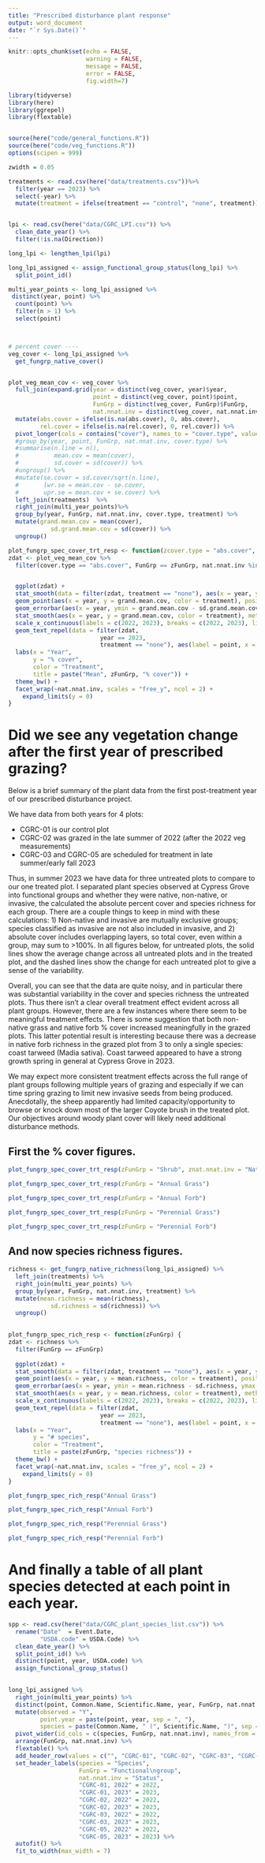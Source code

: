 ```yaml
---
title: "Prescribed disturbance plant response"
output: word_document
date: "`r Sys.Date()`"
---
```


```r
knitr::opts_chunk$set(echo = FALSE,
                      warning = FALSE,
                      message = FALSE,
                      error = FALSE, 
                      fig.width=7)
```


```r


library(tidyverse)
library(here)
library(ggrepel)
library(flextable)


source(here("code/general_functions.R"))
source(here("code/veg_functions.R"))
options(scipen = 999)

zwidth = 0.05

```



```r
treatments <- read.csv(here("data/treatments.csv"))%>% 
  filter(year == 2023) %>% 
  select(-year) %>% 
  mutate(treatment = ifelse(treatment == "control", "none", treatment))


lpi <- read.csv(here("data/CGRC_LPI.csv")) %>% 
  clean_date_year() %>% 
  filter(!is.na(Direction))

long_lpi <- lengthen_lpi(lpi)

long_lpi_assigned <- assign_functional_group_status(long_lpi) %>% 
  split_point_id()

multi_year_points <- long_lpi_assigned %>% 
 distinct(year, point) %>% 
  count(point) %>% 
  filter(n > 1) %>% 
  select(point)



# percent cover ----
veg_cover <- long_lpi_assigned %>% 
  get_fungrp_native_cover()


plot_veg_mean_cov <- veg_cover %>% 
  full_join(expand.grid(year = distinct(veg_cover, year)$year,
                        point = distinct(veg_cover, point)$point,
                        FunGrp = distinct(veg_cover, FunGrp)$FunGrp,
                        nat.nnat.inv = distinct(veg_cover, nat.nnat.inv)$nat.nnat.inv)) %>% 
  mutate(abs.cover = ifelse(is.na(abs.cover), 0, abs.cover),
         rel.cover = ifelse(is.na(rel.cover), 0, rel.cover)) %>% 
  pivot_longer(cols = contains("cover"), names_to = "cover.type", values_to = "cover") %>% 
  #group_by(year, point, FunGrp, nat.nnat.inv, cover.type) %>% 
  #summarise(n.line = n(),
  #          mean.cov = mean(cover),
  #          sd.cover = sd(cover)) %>% 
  #ungroup() %>% 
  #mutate(se.cover = sd.cover/sqrt(n.line),
  #       lwr.se = mean.cov - se.cover,
  #       upr.se = mean.cov + se.cover) %>% 
  left_join(treatments)  %>% 
  right_join(multi_year_points)%>% 
  group_by(year, FunGrp, nat.nnat.inv, cover.type, treatment) %>% 
  mutate(grand.mean.cov = mean(cover),
            sd.grand.mean.cov = sd(cover)) %>% 
  ungroup()

```
  

```r
plot_fungrp_spec_cover_trt_resp <- function(zcover.type = "abs.cover", zFunGrp, znat.nnat.inv = c("Non-native", "Invasive", "Native")) {
zdat <- plot_veg_mean_cov %>% 
  filter(cover.type == "abs.cover", FunGrp == zFunGrp, nat.nnat.inv %in% znat.nnat.inv)


  ggplot(zdat) +
  stat_smooth(data = filter(zdat, treatment == "none"), aes(x = year, y = cover, color = treatment, group = point), method = "lm", se = FALSE, linetype = 2) +
  geom_point(aes(x = year, y = grand.mean.cov, color = treatment), position=position_dodge(width = zwidth), size = 2) +
  geom_errorbar(aes(x = year, ymin = grand.mean.cov - sd.grand.mean.cov, ymax = grand.mean.cov + sd.grand.mean.cov, color = treatment), position=position_dodge(width = zwidth), width = 0.1) +
  stat_smooth(aes(x = year, y = grand.mean.cov, color = treatment), method = "lm", position=position_dodge(width = zwidth), se = FALSE) +
  scale_x_continuous(labels = c(2022, 2023), breaks = c(2022, 2023), limits = c(2021.9, 2023.5)) +
  geom_text_repel(data = filter(zdat, 
                          year == 2023, 
                          treatment == "none"), aes(label = point, x = 2023, y = cover), nudge_x = .2, size = 2.5) +
  labs(x = "Year",
       y = "% cover",
       color = "Treatment",
       title = paste("Mean", zFunGrp, "% cover")) +
  theme_bw() +
  facet_wrap(~nat.nnat.inv, scales = "free_y", ncol = 2) + 
    expand_limits(y = 0)
}
```
  
  
  
# Did we see any vegetation change after the first year of prescribed grazing?  

Below is a brief summary of the plant data from the first post-treatment year of our prescribed disturbance project.

We have data from both years for 4 plots:  

* CGRC-01 is our control plot  
* CGRC-02 was grazed in the late summer of 2022 (after the 2022 veg measurements)  
* CGRC-03 and CGRC-05 are scheduled for treatment in late summer/early fall 2023  
 

Thus, in summer 2023 we have data for three untreated plots to compare to our one treated plot. I separated plant species observed at Cypress Grove into functional groups and whether they were native, non-native, or invasive, the calculated the absolute percent cover and species richness for each group. There are a couple things to keep in mind with these calculations: 1) Non-native and invasive are mutually exclusive groups; species classified as invasive are not also included in invasive, and 2) absolute cover includes overlapping layers, so total cover, even within a group, may sum to >100%. In all figures below, for untreated plots, the solid lines show the average change across all untreated plots and in the treated plot, and the dashed lines show the change for each untreated plot to give a sense of the variability.  

Overall, you can see that the data are quite noisy, and in particular there was substantial variability in the cover and species richness the untreated plots. Thus there isn't a clear overall treatment effect evident across all plant groups. However, there are a few instances where there seem to be meaningful treatment effects. There is some suggestion that both non-native grass and native forb % cover increased meaningfully in the grazed plots. This latter potential result is interesting because there was a decrease in native forb richness in the grazed plot from 3 to only a single species: coast tarweed (Madia sativa). Coast tarweed appeared to have a strong growth spring in general at Cypress Grove in 2023.   

We may expect more consistent treatment effects across the full range of plant groups following multiple years of grazing and especially if we can time spring grazing to limit new invasive seeds from being produced. Anecdotally, the sheep apparently had limited capacity/opportunity to browse or knock down most of the larger Coyote brush in the treated plot. Our objectives around woody plant cover will likely need additional disturbance methods.     


## First the % cover figures.    

```r
plot_fungrp_spec_cover_trt_resp(zFunGrp = "Shrub", znat.nnat.inv = "Native")
```

```r
plot_fungrp_spec_cover_trt_resp(zFunGrp = "Annual Grass")
```


```r
plot_fungrp_spec_cover_trt_resp(zFunGrp = "Annual Forb")
```


```r
plot_fungrp_spec_cover_trt_resp(zFunGrp = "Perennial Grass")
```


```r
plot_fungrp_spec_cover_trt_resp(zFunGrp = "Perennial Forb")
```

## And now species richness figures.   

```r


richness <- get_fungrp_native_richness(long_lpi_assigned) %>% 
  left_join(treatments) %>%
  right_join(multi_year_points) %>% 
  group_by(year, FunGrp, nat.nnat.inv, treatment) %>% 
  mutate(mean.richness = mean(richness),
            sd.richness = sd(richness)) %>% 
  ungroup()
  

plot_fungrp_spec_rich_resp <- function(zFunGrp) {
zdat <- richness %>% 
  filter(FunGrp == zFunGrp)
  
  ggplot(zdat) +
  stat_smooth(data = filter(zdat, treatment == "none"), aes(x = year, y = richness, color = treatment, group = point), method = "lm", se = FALSE, linetype = 2) +
  geom_point(aes(x = year, y = mean.richness, color = treatment), position=position_dodge(width = zwidth), size = 2) +
  geom_errorbar(aes(x = year, ymin = mean.richness - sd.richness, ymax = mean.richness + sd.richness, color = treatment), position=position_dodge(width = zwidth), width = 0.1) +
  stat_smooth(aes(x = year, y = mean.richness, color = treatment), method = "lm", position=position_dodge(width = zwidth), se = FALSE) +
  scale_x_continuous(labels = c(2022, 2023), breaks = c(2022, 2023), limits = c(2021.9, 2023.5)) +
  geom_text_repel(data = filter(zdat, 
                          year == 2023, 
                          treatment == "none"), aes(label = point, x = 2023, y = richness), nudge_x = .2, size = 2.5) + 
  labs(x = "Year",
       y = "# species",
       color = "Treatment",
       title = paste(zFunGrp, "species richness")) +
  theme_bw() +
  facet_wrap(~nat.nnat.inv, scales = "free_y", ncol = 2) + 
    expand_limits(y = 0)
}
```


```r
plot_fungrp_spec_rich_resp("Annual Grass")
```

```r
plot_fungrp_spec_rich_resp("Annual Forb")
```


```r
plot_fungrp_spec_rich_resp("Perennial Grass")
```


```r
plot_fungrp_spec_rich_resp("Perennial Forb")
```
  
  
# And finally a table of all plant species detected at each point in each year.   


```r
spp <- read.csv(here("data/CGRC_plant_species_list.csv")) %>% 
  rename("Date"  = Event.Date,
         "USDA.code" = USDA.Code) %>% 
  clean_date_year() %>% 
  split_point_id() %>% 
  distinct(point, year, USDA.code) %>%
  assign_functional_group_status()
  

long_lpi_assigned %>% 
  right_join(multi_year_points) %>% 
  distinct(point, Common.Name, Scientific.Name, year, FunGrp, nat.nnat.inv) %>% 
  mutate(observed = "Y",
         point.year = paste(point, year, sep = ", "),
         species = paste(Common.Name, " (", Scientific.Name, ")", sep = "")) %>% 
  pivot_wider(id_cols = c(species, FunGrp, nat.nnat.inv), names_from = point.year, values_from = observed) %>% 
  arrange(FunGrp, nat.nnat.inv) %>% 
  flextable() %>% 
  add_header_row(values = c("", "CGRC-01", "CGRC-02", "CGRC-03", "CGRC-05"), colwidths = c(3, 2, 2, 2, 2)) %>% 
  set_header_labels(species = "Species",
                    FunGrp = "Functional\ngroup",
                    nat.nnat.inv = "Status",
                    "CGRC-01, 2022" = 2022, 
                    "CGRC-01, 2023" = 2023, 
                    "CGRC-02, 2022" = 2022, 
                    "CGRC-02, 2023" = 2023, 
                    "CGRC-03, 2022" = 2022,
                    "CGRC-03, 2023" = 2023,
                    "CGRC-05, 2022" = 2022,
                    "CGRC-05, 2023" = 2023) %>% 
  autofit() %>% 
  fit_to_width(max_width = 7)

```

